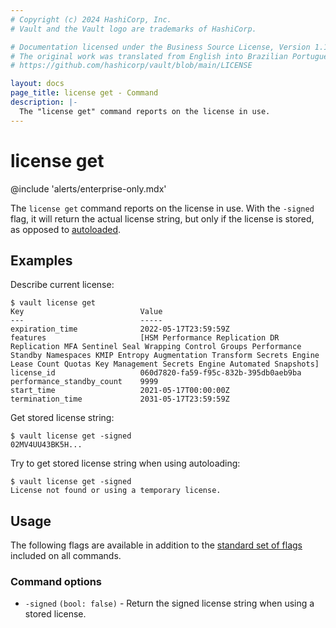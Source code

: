 ```yaml
---
# Copyright (c) 2024 HashiCorp, Inc.
# Vault and the Vault logo are trademarks of HashiCorp.

# Documentation licensed under the Business Source License, Version 1.1.
# The original work was translated from English into Brazilian Portuguese.
# https://github.com/hashicorp/vault/blob/main/LICENSE

layout: docs
page_title: license get - Command
description: |-
  The "license get" command reports on the license in use.
---
```


# license get

@include 'alerts/enterprise-only.mdx'

The `license get` command reports on the license in use.  With the `-signed`
flag, it will return the actual license string, but only if the license
is stored, as opposed to [autoloaded](/vault/docs/enterprise/license/autoloading).

## Examples

Describe current license:

```shell-session
$ vault license get
Key                          Value
---                          -----
expiration_time              2022-05-17T23:59:59Z
features                     [HSM Performance Replication DR Replication MFA Sentinel Seal Wrapping Control Groups Performance Standby Namespaces KMIP Entropy Augmentation Transform Secrets Engine Lease Count Quotas Key Management Secrets Engine Automated Snapshots]
license_id                   060d7820-fa59-f95c-832b-395db0aeb9ba
performance_standby_count    9999
start_time                   2021-05-17T00:00:00Z
termination_time             2031-05-17T23:59:59Z
```

Get stored license string:

```shell-session
$ vault license get -signed
02MV4UU43BK5H...
```

Try to get stored license string when using autoloading:

```shell-session
$ vault license get -signed
License not found or using a temporary license.
```

## Usage

The following flags are available in addition to the [standard set of
flags](/vault/docs/commands) included on all commands.

### Command options

- `-signed` `(bool: false)` - Return the signed license string when using a
stored license.

